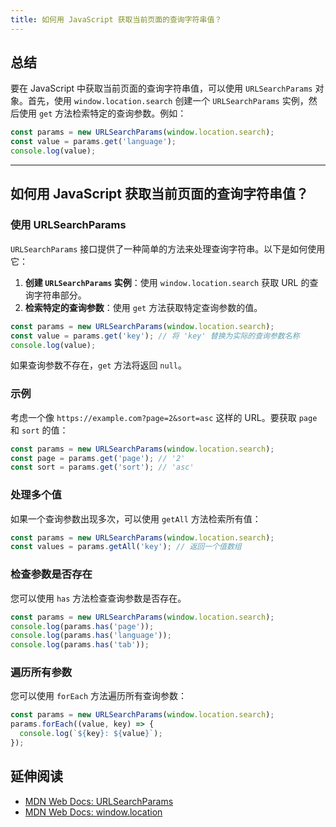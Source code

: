 ```yaml
---
title: 如何用 JavaScript 获取当前页面的查询字符串值？
---
```


## 总结

要在 JavaScript 中获取当前页面的查询字符串值，可以使用 `URLSearchParams` 对象。首先，使用 `window.location.search` 创建一个 `URLSearchParams` 实例，然后使用 `get` 方法检索特定的查询参数。例如：

```js
const params = new URLSearchParams(window.location.search);
const value = params.get('language');
console.log(value);
```

***

## 如何用 JavaScript 获取当前页面的查询字符串值？

### 使用 URLSearchParams

`URLSearchParams` 接口提供了一种简单的方法来处理查询字符串。以下是如何使用它：

1. **创建 `URLSearchParams` 实例**：使用 `window.location.search` 获取 URL 的查询字符串部分。
2. **检索特定的查询参数**：使用 `get` 方法获取特定查询参数的值。

```js
const params = new URLSearchParams(window.location.search);
const value = params.get('key'); // 将 'key' 替换为实际的查询参数名称
console.log(value);
```

如果查询参数不存在，`get` 方法将返回 `null`。

### 示例

考虑一个像 `https://example.com?page=2&sort=asc` 这样的 URL。要获取 `page` 和 `sort` 的值：

```js
const params = new URLSearchParams(window.location.search);
const page = params.get('page'); // '2'
const sort = params.get('sort'); // 'asc'
```

### 处理多个值

如果一个查询参数出现多次，可以使用 `getAll` 方法检索所有值：

```js
const params = new URLSearchParams(window.location.search);
const values = params.getAll('key'); // 返回一个值数组
```

### 检查参数是否存在

您可以使用 `has` 方法检查查询参数是否存在。

```js
const params = new URLSearchParams(window.location.search);
console.log(params.has('page'));
console.log(params.has('language'));
console.log(params.has('tab'));
```

### 遍历所有参数

您可以使用 `forEach` 方法遍历所有查询参数：

```js
const params = new URLSearchParams(window.location.search);
params.forEach((value, key) => {
  console.log(`${key}: ${value}`);
});
```

## 延伸阅读

* [MDN Web Docs: URLSearchParams](https://developer.mozilla.org/en-US/docs/Web/API/URLSearchParams)
* [MDN Web Docs: window.location](https://developer.mozilla.org/en-US/docs/Web/API/Window/location)
